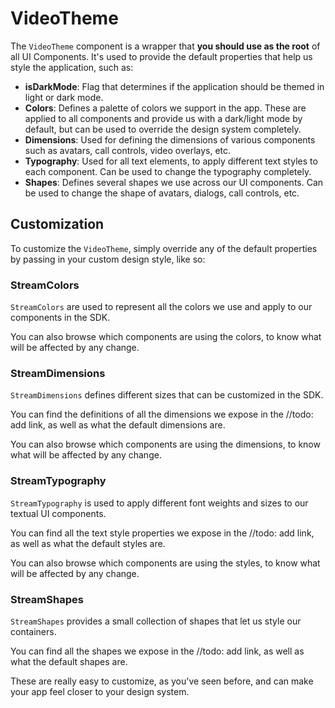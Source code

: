 # VideoTheme

[//]: # (WIP: This is a work in progress.)

The `VideoTheme` component is a wrapper that **you should use as the root** of all UI Components. It's used to provide the default properties that help us style the application, such as:

* **isDarkMode**: Flag that determines if the application should be themed in light or dark mode.
* **Colors**: Defines a palette of colors we support in the app. These are applied to all components and provide us with a dark/light mode by default, but can be used to override the design system completely.
* **Dimensions**: Used for defining the dimensions of various components such as avatars, call controls, video overlays, etc.
* **Typography**: Used for all text elements, to apply different text styles to each component. Can be used to change the typography completely.
* **Shapes**: Defines several shapes we use across our UI components. Can be used to change the shape of avatars, dialogs, call controls, etc.

## Customization

To customize the `VideoTheme`, simply override any of the default properties by passing in your custom design style, like so:

[//]: # (todo:add code snippet)

<!-- TODO add a customized screenshot -->
<!-- []() -->

<!-- TODO describe the customization -->

### StreamColors

`StreamColors` are used to represent all the colors we use and apply to our components in the SDK.

You can also browse which components are using the colors, to know what will be affected by any change.

### StreamDimensions

`StreamDimensions` defines different sizes that can be customized in the SDK.

You can find the definitions of all the dimensions we expose in the //todo: add link, as well as what the default dimensions are.

You can also browse which components are using the dimensions, to know what will be affected by any change.

### StreamTypography

`StreamTypography` is used to apply different font weights and sizes to our textual UI components.

You can find all the text style properties we expose in the //todo: add link, as well as what the default styles are.

You can also browse which components are using the styles, to know what will be affected by any change.

### StreamShapes

`StreamShapes` provides a small collection of shapes that let us style our containers.

You can find all the shapes we expose in the //todo: add link, as well as what the default shapes are.

These are really easy to customize, as you've seen before, and can make your app feel closer to your design system.
